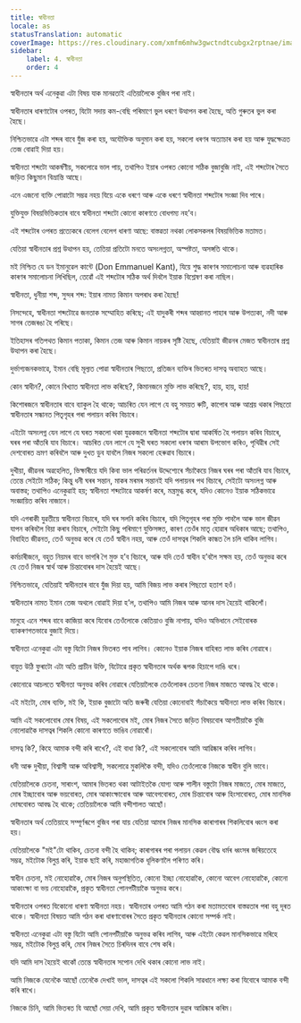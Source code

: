 ```yaml
---
title: স্বাধীনতা
locale: as
statusTranslation: automatic
coverImage: https://res.cloudinary.com/xmfm6mhw3gwctndtcubgx2rptnae/image/upload/v1741354419/small_cover_la_gran_rebelion_28716e29d2.webp
sidebar:
    label: 4. স্বাধীনতা
    order: 4
---
```

স্বাধীনতাৰ অৰ্থ এনেকুৱা এটা বিষয় যাক মানৱতাই এতিয়ালৈকে বুজিব পৰা নাই।

স্বাধীনতাৰ ধাৰণাটোৰ ওপৰত, যিটো সদায় কম-বেছি পৰিমাণে ভুল ধৰণে উত্থাপন কৰা হৈছে, অতি গুৰুতৰ ভুল কৰা হৈছে।

নিশ্চিতভাৱে এটা শব্দৰ বাবে যুঁজ কৰা হয়, অযৌক্তিক অনুমান কৰা হয়, সকলো ধৰণৰ অত্যাচাৰ কৰা হয় আৰু যুদ্ধক্ষেত্ৰত তেজ বোৱাই দিয়া হয়।

স্বাধীনতা শব্দটো আকৰ্ষণীয়, সকলোৱে ভাল পায়, তথাপিও ইয়াৰ ওপৰত কোনো সঠিক বুজাবুজি নাই, এই শব্দটোৰ সৈতে জড়িত কিছুমান বিভ্ৰান্তি আছে।

এনে এজনো ব্যক্তি পোৱাটো সম্ভৱ নহয় যিয়ে একে ধৰণে আৰু একে ধৰণে স্বাধীনতা শব্দটোৰ সংজ্ঞা দিব পাৰে।

যুক্তিযুক্ত বিষয়ভিত্তিকতাৰ বাবে স্বাধীনতা শব্দটো কোনো কাৰণতে বোধগম্য নহ’ব।

এই শব্দটোৰ ওপৰত প্ৰত্যেকৰে বেলেগ বেলেগ ধাৰণা আছে: বাস্তৱতা নথকা লোকসকলৰ বিষয়ভিত্তিক মতামত।

যেতিয়া স্বাধীনতাৰ প্ৰশ্ন উত্থাপন হয়, তেতিয়া প্ৰতিটো মনতে অসংলগ্নতা, অস্পষ্টতা, অসঙ্গতি থাকে।

মই নিশ্চিত যে ডন ইমানুৱেল কান্টে (Don Emmanuel Kant), যিয়ে শুদ্ধ কাৰণৰ সমালোচনা আৰু ব্যৱহাৰিক কাৰণৰ সমালোচনা লিখিছিল, তেৱোঁ এই শব্দটোৰ সঠিক অৰ্থ দিবলৈ ইয়াক বিশ্লেষণ কৰা নাছিল।

স্বাধীনতা, ধুনীয়া শব্দ, সুন্দৰ শব্দ: ইয়াৰ নামত কিমান অপৰাধ কৰা হৈছে!

নিসন্দেহে, স্বাধীনতা শব্দটোৱে জনতাক সম্মোহিত কৰিছে; এই যাদুকৰী শব্দৰ আহ্বানত পাহাৰ আৰু উপত্যকা, নদী আৰু সাগৰ তেজৰঙা হৈ পৰিছে।

ইতিহাসৰ গতিপথত কিমান পতাকা, কিমান তেজ আৰু কিমান নায়কৰ সৃষ্টি হৈছে, যেতিয়াই জীৱনৰ মেজত স্বাধীনতাৰ প্ৰশ্ন উত্থাপন কৰা হৈছে।

দুৰ্ভাগ্যজনকভাৱে, ইমান বেছি মূল্যত পোৱা স্বাধীনতাৰ পিছতো, প্ৰতিজন ব্যক্তিৰ ভিতৰত দাসত্ব অব্যাহত আছে।

কোন স্বাধীন?, কোনে বিখ্যাত স্বাধীনতা লাভ কৰিছে?, কিমানজনে মুক্তি লাভ কৰিছে?, হায়, হায়, হায়!

কিশোৰজনে স্বাধীনতাৰ বাবে ব্যাকুল হৈ থাকে; আচৰিত যেন লাগে যে বহু সময়ত ৰুটি, কাপোৰ আৰু আশ্ৰয় থকাৰ পিছতো স্বাধীনতাৰ সন্ধানত পিতৃগৃহৰ পৰা পলায়ন কৰিব বিচাৰে।

এইটো অসংলগ্ন যেন লাগে যে ঘৰত সকলো থকা যুৱকজনে স্বাধীনতা শব্দটোৰ দ্বাৰা আকৰ্ষিত হৈ পলায়ন কৰিব বিচাৰে, ঘৰৰ পৰা আঁতৰি যাব বিচাৰে। আচৰিত যেন লাগে যে সুখী ঘৰত সকলো ধৰণৰ আৰাম উপভোগ কৰিও, পৃথিৱীৰ সেই দেশবোৰত ভ্ৰমণ কৰিবলৈ আৰু দুখত ডুব যাবলৈ নিজৰ সকলো হেৰুৱাব বিচাৰে।

দুখীয়া, জীৱনৰ অৱহেলিত, ভিক্ষাৰীয়ে যদি কিবা ভাল পৰিৱৰ্তনৰ উদ্দেশ্যেৰে সঁচাকৈয়ে নিজৰ ঘৰৰ পৰা আঁতৰি যাব বিচাৰে, তেন্তে সেইটো সঠিক; কিন্তু ধনী ঘৰৰ সন্তান, মাকৰ মৰমৰ সন্তানই যদি পলায়নৰ পথ বিচাৰে, সেইটো অসংলগ্ন আৰু অবাস্তৱ; তথাপিও এনেকুৱাই হয়; স্বাধীনতা শব্দটোৱে আকৰ্ষণ কৰে, মন্ত্ৰমুগ্ধ কৰে, যদিও কোনেও ইয়াক সঠিকভাৱে সংজ্ঞায়িত কৰিব নাজানে।

যদি এগৰাকী যুৱতীয়ে স্বাধীনতা বিচাৰে, যদি ঘৰ সলনি কৰিব বিচাৰে, যদি পিতৃগৃহৰ পৰা মুক্তি পাবলৈ আৰু ভাল জীৱন যাপন কৰিবলৈ বিয়া কৰাব বিচাৰে, সেইটো কিছু পৰিমাণে যুক্তিসঙ্গত, কাৰণ তেওঁৰ মাতৃ হোৱাৰ অধিকাৰ আছে; তথাপিও, বিবাহিত জীৱনত, তেওঁ অনুভৱ কৰে যে তেওঁ স্বাধীন নহয়, আৰু তেওঁ দাসত্বৰ শিকলি কান্ধত লৈ চলি থাকিব লাগিব।

কৰ্মচাৰীজনে, বহুত নিয়মৰ বাবে ভাগৰি গৈ মুক্ত হ’ব বিচাৰে, আৰু যদি তেওঁ স্বাধীন হ’বলৈ সক্ষম হয়, তেওঁ অনুভৱ কৰে যে তেওঁ নিজৰ স্বাৰ্থ আৰু চিন্তাবোৰৰ দাস হৈয়েই আছে।

নিশ্চিতভাৱে, যেতিয়াই স্বাধীনতাৰ বাবে যুঁজ দিয়া হয়, আমি বিজয় লাভ কৰাৰ পিছতো হতাশ হওঁ।

স্বাধীনতাৰ নামত ইমান তেজ অথলে বোৱাই দিয়া হ’ল, তথাপিও আমি নিজৰ আৰু আনৰ দাস হৈয়েই থাকিলোঁ।

মানুহে এনে শব্দৰ বাবে কাজিয়া কৰে যিবোৰ তেওঁলোকে কেতিয়াও বুজি নাপায়, যদিও অভিধানে সেইবোৰক ব্যাকৰণগতভাৱে বুজাই দিয়ে।

স্বাধীনতা এনেকুৱা এটা বস্তু যিটো নিজৰ ভিতৰত পাব লাগিব। কোনেও ইয়াক নিজৰ বাহিৰত লাভ কৰিব নোৱাৰে।

বায়ুত উঠি ফুৰাটো এটা অতি প্ৰাচীন উক্তি, যিটোৱে প্ৰকৃত স্বাধীনতাৰ অৰ্থক ৰূপক হিচাপে দাঙি ধৰে।

কোনোৱে আচলতে স্বাধীনতা অনুভৱ কৰিব নোৱাৰে যেতিয়ালৈকে তেওঁলোকৰ চেতনা নিজৰ মাজতে আবদ্ধ হৈ থাকে।

এই মইটো, মোৰ ব্যক্তি, মই কি, ইয়াক বুজাটো অতি জৰুৰী যেতিয়া কোনোবাই সঁচাকৈয়ে স্বাধীনতা লাভ কৰিব বিচাৰে।

আমি এই সকলোবোৰ মোৰ বিষয়, এই সকলোবোৰ মই, মোৰ নিজৰ সৈতে জড়িত বিষয়বোৰ আগতীয়াকৈ বুজি নোলোৱাকৈ দাসত্বৰ শিকলি কোনো কাৰণতে ভাঙিব নোৱাৰোঁ।

দাসত্ব কি?, কিহে আমাক বন্দী কৰি ৰাখে?, এই বাধা কি?, এই সকলোবোৰ আমি আৱিষ্কাৰ কৰিব লাগিব।

ধনী আৰু দুখীয়া, বিশ্বাসী আৰু অবিশ্বাসী, সকলোৱে মুকলিকৈ বন্দী, যদিও তেওঁলোকে নিজকে স্বাধীন বুলি ভাবে।

যেতিয়ালৈকে চেতনা, সাৰাংশ, আমাৰ ভিতৰত থকা আটাইতকৈ যোগ্য আৰু শালীন বস্তুটো নিজৰ মাজতে, মোৰ মাজতে, মোৰ ইচ্ছাবোৰ আৰু ভয়বোৰত, মোৰ আকাংক্ষাবোৰ আৰু আবেগবোৰত, মোৰ চিন্তাবোৰ আৰু হিংসাবোৰত, মোৰ মানসিক দোষবোৰত আবদ্ধ হৈ থাকে; তেতিয়ালৈকে আমি বন্দীশালত আছোঁ।

স্বাধীনতাৰ অৰ্থ তেতিয়াহে সম্পূৰ্ণৰূপে বুজিব পৰা যায় যেতিয়া আমাৰ নিজৰ মানসিক কাৰাগাৰৰ শিকলিবোৰ ধ্বংস কৰা হয়।

যেতিয়ালৈকে "মই"টো থাকিব, চেতনা বন্দী হৈ থাকিব; কাৰাগাৰৰ পৰা পলায়ন কেৱল বৌদ্ধ ধৰ্মৰ ধ্বংসৰ জৰিয়তেহে সম্ভৱ, মইটোক বিলুপ্ত কৰি, ইয়াক ছাই কৰি, মহাজাগতিক ধূলিকণালৈ পৰিণত কৰি।

স্বাধীন চেতনা, মই নোহোৱাকৈ, মোৰ নিজৰ অনুপস্থিতিত, কোনো ইচ্ছা নোহোৱাকৈ, কোনো আবেগ নোহোৱাকৈ, কোনো আকাংক্ষা বা ভয় নোহোৱাকৈ, প্ৰকৃত স্বাধীনতা পোনপটীয়াকৈ অনুভৱ কৰে।

স্বাধীনতাৰ ওপৰত যিকোনো ধাৰণা স্বাধীনতা নহয়। স্বাধীনতাৰ ওপৰত আমি গঠন কৰা মতামতবোৰ বাস্তৱতাৰ পৰা বহু দূৰত থাকে। স্বাধীনতা বিষয়ত আমি গঠন কৰা ধাৰণাবোৰৰ সৈতে প্ৰকৃত স্বাধীনতাৰ কোনো সম্পৰ্ক নাই।

স্বাধীনতা এনেকুৱা এটা বস্তু যিটো আমি পোনপটীয়াকৈ অনুভৱ কৰিব লাগিব, আৰু এইটো কেৱল মানসিকভাৱে মৰিহে সম্ভৱ, মইটোক বিলুপ্ত কৰি, মোৰ নিজৰ সৈতে চিৰদিনৰ বাবে শেষ কৰি।

যদি আমি দাস হৈয়েই থাকোঁ তেন্তে স্বাধীনতাৰ সপোন দেখি থকাৰ কোনো লাভ নাই।

আমি নিজকে যেনেকৈ আছোঁ তেনেকৈ দেখাই ভাল, দাসত্বৰ এই সকলো শিকলি সাৱধানে লক্ষ্য কৰা যিবোৰে আমাক বন্দী কৰি ৰাখে।

নিজকে চিনি, আমি ভিতৰত যি আছোঁ সেয়া দেখি, আমি প্ৰকৃত স্বাধীনতাৰ দুৱাৰ আৱিষ্কাৰ কৰিম।

